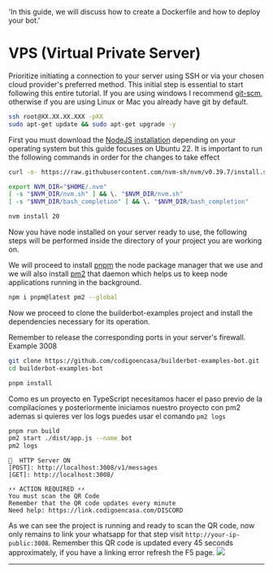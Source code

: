 
  'In this guide, we will discuss how to create a Dockerfile and how to deploy your bot.'

# VPS (Virtual Private Server)

Prioritize initiating a connection to your server using SSH or via your chosen cloud provider's preferred method. This initial step is essential to start following this entire tutorial.
<Note>
If you are using windows I recommend [git-scm](https://git-scm.com/download/win), otherwise if you are using Linux or Mac you already have git by default.
</Note>

```bash
ssh root@XX.XX.XX.XXX -pXX
sudo apt-get update && sudo apt-get upgrade -y
```


First you must download the [NodeJS installation](https://nodejs.org/en/download/package-manager) depending on your operating system but this guide focuses on Ubuntu 22.
It is important to run the following commands in order for the changes to take effect

```bash {{title:' Install NVM (Node Version Manager)'}}
curl -o- https://raw.githubusercontent.com/nvm-sh/nvm/v0.39.7/install.sh | bash
```

```bash {{title:' Set NVM environment variables'}}
export NVM_DIR="$HOME/.nvm"
[ -s "$NVM_DIR/nvm.sh" ] && \. "$NVM_DIR/nvm.sh"
[ -s "$NVM_DIR/bash_completion" ] && \. "$NVM_DIR/bash_completion"
```

```bash {{title:' Install Node.js version 20'}}
nvm install 20
```

Now you have node installed on your server ready to use, the following steps will be performed inside the directory of your project you are working on.

We will proceed to install [pnpm](https://pnpm.io/) the node package manager that we use and we will also install [pm2](https://pm2.keymetrics.io/docs/usage/quick-start/) that daemon which helps us to keep node applications running in the background.



```bash {{title:' Install pnpm and pm2'}}
npm i pnpm@latest pm2 --global
```
Now we proceed to clone the builderbot-examples project and install the dependencies necessary for its operation.

<Warning>
Remember to release the corresponding ports in your server's firewall. Example 3008
</Warning>

```bash {{title:' Clone Project'}}
git clone https://github.com/codigoencasa/builderbot-examples-bot.git
cd builderbot-examples-bot
```
```bash {{title:' Install', label:'/root/builderbot-examples-bot'}}
pnpm install
```
Como es un proyecto en TypeScript necesitamos hacer el paso previo de la compilaciones y posteriormente iniciamos nuestro proyecto con pm2 ademas si quieres ver los logs puedes usar el comando `pm2 logs`

```bash {{title:' Build',  label:'/root/builderbot-examples-bot'}}
pnpm run build
pm2 start ./dist/app.js --name bot
pm2 logs
```

``` {{title:' Terminal'}}
🛜  HTTP Server ON
[POST]: http://localhost:3008/v1/messages
[GET]: http://localhost:3008/

⚡⚡ ACTION REQUIRED ⚡⚡
You must scan the QR Code
Remember that the QR code updates every minute
Need help: https://link.codigoencasa.com/DISCORD
```

As we can see the project is running and ready to scan the QR code, now only remains to link your whatsapp for that step visit `http://your-ip-public:3008`.
<Warning>
Remember this QR code is updated every 45 seconds approximately, if you have a linking error refresh the F5 page.
</Warning>
<Image label="Link your whatsapp application" src="https://i.imgur.com/NqBuP2t.png" />


---